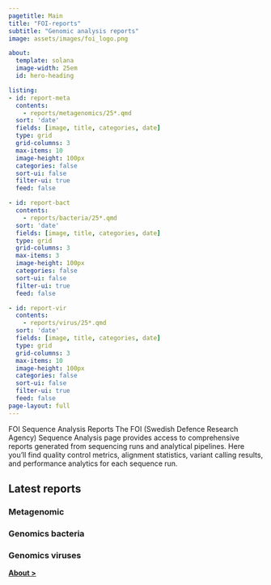 ```yaml
---
pagetitle: Main
title: "FOI-reports"
subtitle: "Genomic analysis reports"
image: assets/images/foi_logo.png

about:
  template: solana
  image-width: 25em
  id: hero-heading

listing:
- id: report-meta
  contents: 
    - reports/metagenomics/25*.qmd
  sort: 'date'
  fields: [image, title, categories, date]
  type: grid
  grid-columns: 3
  max-items: 10
  image-height: 100px
  categories: false
  sort-ui: false
  filter-ui: true
  feed: false

- id: report-bact
  contents: 
    - reports/bacteria/25*.qmd
  sort: 'date'
  fields: [image, title, categories, date]
  type: grid
  grid-columns: 3
  max-items: 3
  image-height: 100px
  categories: false
  sort-ui: false
  filter-ui: true
  feed: false

- id: report-vir
  contents: 
    - reports/virus/25*.qmd
  sort: 'date'
  fields: [image, title, categories, date]
  type: grid
  grid-columns: 3
  max-items: 10
  image-height: 100px
  categories: false
  sort-ui: false
  filter-ui: true
  feed: false
page-layout: full
---
```


::: { #hero-heading }

FOI Sequence Analysis Reports
The FOI (Swedish Defence Research Agency) Sequence Analysis page provides access to comprehensive reports generated from sequencing runs and analytical pipelines. Here you'll find quality control metrics, alignment statistics, variant calling results, and performance analytics for each sequence run. 



:::

## Latest reports
### Metagenomic
:::{ #report-meta }
:::
### Genomics bacteria
:::{ #report-bact }
:::
### Genomics viruses
:::{ #report-vir }
:::

[[**About >**]{.btn .btn-primary .btn-md}](about.qmd)